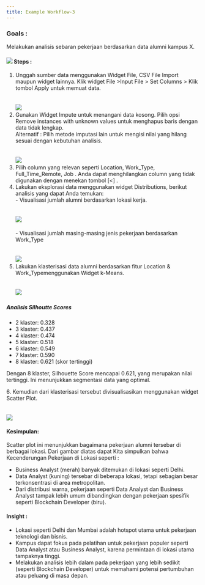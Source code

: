 ```yaml
---
title: Example Workflow-3
---
```


### Goals : 

Melakukan analisis sebaran pekerjaan berdasarkan data alumni  kampus X. 

#### &#x20;![](/img/Workflow/Workflow-3/EX3-1.png)  Steps : 

1. Unggah sumber data menggunakan Widget File, CSV File Import maupun widget lainnya. Klik widget File >Input File > Set Columns > Klik tombol Apply untuk memuat data.\
   \
   \
   ![](/img/Workflow/Workflow-3/EX3-2.png)
2. Gunakan Widget Impute untuk menangani data kosong. Pilih opsi Remove instances with unknown values untuk menghapus baris dengan data tidak lengkap.  \
   Alternatif : Pilih metode imputasi lain untuk mengisi nilai yang hilang sesuai dengan kebutuhan analisis. \
   \
   \
   ![](/img/Workflow/Workflow-3/EX3-3.png)
3. Pilih column yang relevan seperti Location, Work\_Type, Full\_Time\_Remote, Job .  Anda dapat menghilangkan column yang tidak digunakan dengan menekan tombol \[\<] . 
4. Lakukan eksplorasi data menggunakan widget Distributions, berikut analisis yang dapat Anda temukan: \
   \- Visualisasi jumlah alumni berdasarkan lokasi kerja. \
   \
   \
   ![](</img/Workflow/Workflow-3/EX3 - 5.png>)\
   \
   \- Visualisasi jumlah masing-masing jenis pekerjaan berdasarkan Work\_Type\
   \
   \
   ![](</img/Workflow/Workflow-3/EX3 - 6.png>)
5. Lakukan klasterisasi data alumni berdasarkan fitur Location & Work\_Typemenggunakan Widget k-Means. \
   \
   \
   ![](</img/Workflow/Workflow-3/EX3 - 7.png>)

##### Analisis Silhoutte Scores

* 2 klaster: 0.328
* 3 klaster: 0.437
* 4 klaster: 0.474
* 5 klaster: 0.518
* 6 klaster: 0.549
* 7 klaster: 0.590
* 8 klaster: 0.621 (skor tertinggi)

Dengan 8 klaster, Silhouette Score mencapai 0.621, yang merupakan nilai tertinggi. Ini menunjukkan  segmentasi data yang optimal.

6\. Kemudian dari klasterisasi tersebut divisualisasikan menggunakan widget Scatter Plot.\
\
\
![](/img/Workflow/Workflow-3/EX3-8.png)

#### Kesimpulan:


Scatter plot ini menunjukkan bagaimana pekerjaan alumni tersebar di berbagai lokasi. Dari gambar diatas dapat Kita simpulkan bahwa Kecenderungan Pekerjaan di Lokasi seperti : 

*  Business Analyst (merah) banyak ditemukan di lokasi seperti Delhi.
* Data Analyst (kuning) tersebar di beberapa lokasi, tetapi sebagian besar terkonsentrasi di area metropolitan.
* Dari distribusi warna, pekerjaan seperti Data Analyst dan Business Analyst tampak lebih umum dibandingkan dengan pekerjaan spesifik seperti Blockchain Developer (biru). 

#### Insight :

* Lokasi seperti Delhi dan Mumbai adalah hotspot utama untuk pekerjaan teknologi dan bisnis.
* Kampus dapat fokus pada pelatihan untuk pekerjaan populer seperti Data Analyst atau Business Analyst, karena permintaan di lokasi utama tampaknya tinggi.
* Melakukan analisis lebih dalam pada pekerjaan yang lebih sedikit (seperti Blockchain Developer) untuk memahami potensi pertumbuhan atau peluang di masa depan.
